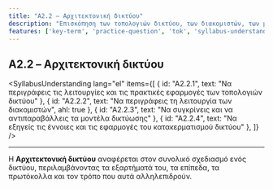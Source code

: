 ```yaml
---
title: "A2.2 – Αρχιτεκτονική δικτύου"
description: "Επισκόπηση των τοπολογιών δικτύου, των διακομιστών, των μοντέλων δικτύωσης και του κατακερματισμού δικτύου."
features: ['key-term', 'practice-question', 'tok', 'syllabus-understanding']
---
```



<article className="prose prose-lg prose-slate max-w-none">
    <h1>A2.2 – Αρχιτεκτο&shy;νική δικτύου</h1>

<SyllabusUnderstanding
  lang="el"
  items={[
    { id: "A2.2.1", text: "Να περιγράφεις τις λειτουργίες και τις πρακτικές εφαρμογές των τοπολογιών δικτύου" },
    { id: "A2.2.2", text: "Να περιγράφεις τη λειτουργία των διακομιστών", ahl: true },
    { id: "A2.2.3", text: "Να συγκρίνεις και να αντιπαραβάλλεις τα μοντέλα δικτύωσης" },
    { id: "A2.2.4", text: "Να εξηγείς τις έννοιες και τις εφαρμογές του κατακερματισμού δικτύου" },
  ]}
/>


---

Η **Αρχιτεκτονική δικτύου** αναφέρεται στον συνολικό σχεδιασμό ενός δικτύου, περιλαμβάνοντας τα εξαρτήματά του, τα επίπεδα, τα πρωτόκολλα και τον τρόπο που αυτά αλληλεπιδρούν.
</article>
